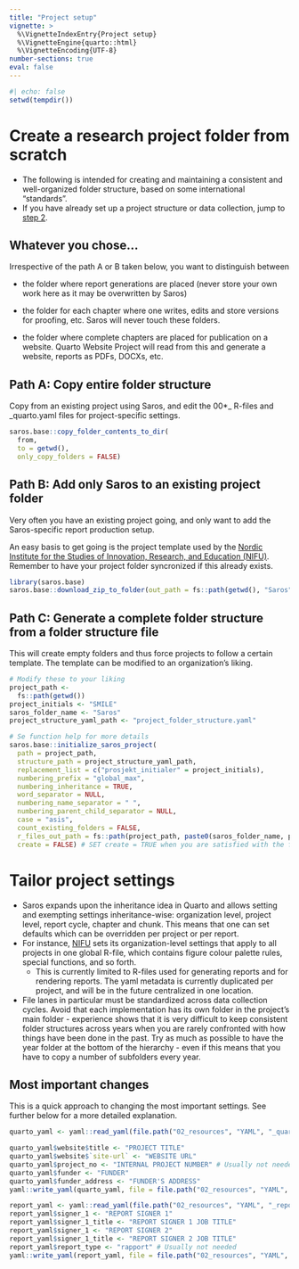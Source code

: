 ```yaml
---
title: "Project setup"
vignette: >
  %\VignetteIndexEntry{Project setup}
  %\VignetteEngine{quarto::html}
  %\VignetteEncoding{UTF-8}
number-sections: true
eval: false
---
```


```r
#| echo: false
setwd(tempdir())
```

# Create a research project folder from scratch

-   The following is intended for creating and maintaining a consistent and well-organized folder structure, based on some international "standards".
-   If you have already set up a project structure or data collection, jump to [step 2]().

## Whatever you chose...

:::{.callout-warning}

Irrespective of the path A or B taken below, you want to distinguish between

-   the folder where report generations are placed (never store your own work here as it may be overwritten by Saros)

-   the folder for each chapter where one writes, edits and store versions for proofing, etc. Saros will never touch these folders.

-   the folder where complete chapters are placed for publication on a website. Quarto Website Project will read from this and generate a website, reports as PDFs, DOCXs, etc.

:::

## Path A: Copy entire folder structure

Copy from an existing project using Saros, and edit the 00*_ R-files and _quarto.yaml files for project-specific settings.

```r
saros.base::copy_folder_contents_to_dir(
  from, 
  to = getwd(),
  only_copy_folders = FALSE)
```

## Path B: Add only Saros to an existing project folder

Very often you have an existing project going, and only want to add the Saros-specific report production setup.

An easy basis to get going is the project template used by the [Nordic Institute for the Studies of Innovation, Research, and Education (NIFU)](https://www.nifu.no).
Remember to have your project folder syncronized if this already exists.


```r
library(saros.base)
saros.base::download_zip_to_folder(out_path = fs::path(getwd(), "Saros")) # Set to your project folder's Saros-folder (keep absolute folder path as short as possible)
```

## Path C: Generate a complete folder structure from a folder structure file

This will create empty folders and thus force projects to follow a certain template. The template can be modified to an organization's liking.

```r
# Modify these to your liking
project_path <- 
  fs::path(getwd())
project_initials <- "SMILE"
saros_folder_name <- "Saros"
project_structure_yaml_path <- "project_folder_structure.yaml"

# Se function help for more details
saros.base::initialize_saros_project(
  path = project_path, 
  structure_path = project_structure_yaml_path, 
  replacement_list = c("prosjekt_initialer" = project_initials),
  numbering_prefix = "global_max",
  numbering_inheritance = TRUE,
  word_separator = NULL,
  numbering_name_separator = " ",
  numbering_parent_child_separator = NULL,
  case = "asis",
  count_existing_folders = FALSE,
  r_files_out_path = fs::path(project_path, paste0(saros_folder_name, project_initials), "01_script", "script_templates"), 
  create = FALSE) # SET create = TRUE when you are satisfied with the folder structure
```


# Tailor project settings 

-   Saros expands upon the inheritance idea in Quarto and allows setting and exempting settings inheritance-wise: organization level, project level, report cycle, chapter and chunk. This means that one can set defaults which can be overridden per project or per report.
-   For instance, [NIFU](www.nifu.no) sets its organization-level settings that apply to all projects in one global R-file, which contains figure colour palette rules, special functions, and so forth.
    -   This is currently limited to R-files used for generating reports and for rendering reports. The yaml metadata is currently duplicated per project, and will be in the future centralized in one location.
-   File lanes in particular must be standardized across data collection cycles. Avoid that each implementation has its own folder in the project's main folder - experience shows that it is very difficult to keep consistent folder structures across years when you are rarely confronted with how things have been done in the past. Try as much as possible to have the year folder at the bottom of the hierarchy - even if this means that you have to copy a number of subfolders every year.

## Most important changes
This is a quick approach to changing the most important settings. See further below for a more detailed explanation.

```r
quarto_yaml <- yaml::read_yaml(file.path("02_resources", "YAML", "_quarto.yaml"))

quarto_yaml$website$title <- "PROJECT TITLE"
quarto_yaml$website$`site-url` <- "WEBSITE URL"
quarto_yaml$project_no <- "INTERNAL PROJECT NUMBER" # Usually not needed
quarto_yaml$funder <- "FUNDER"
quarto_yaml$funder_address <- "FUNDER'S ADDRESS"
yaml::write_yaml(quarto_yaml, file = file.path("02_resources", "YAML", "_quarto.yaml"))

report_yaml <- yaml::read_yaml(file.path("02_resources", "YAML", "_report_header.yaml"))
report_yaml$signer_1 <- "REPORT SIGNER 1"
report_yaml$signer_1_title <- "REPORT SIGNER 1 JOB TITLE"
report_yaml$signer_1 <- "REPORT SIGNER 2"
report_yaml$signer_1_title <- "REPORT SIGNER 2 JOB TITLE"
report_yaml$report_type <- "rapport" # Usually not needed
yaml::write_yaml(report_yaml, file = file.path("02_resources", "YAML", "_report_header.yaml"))

```